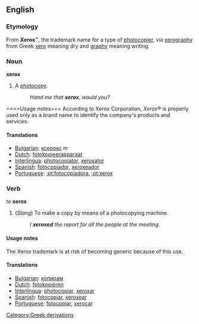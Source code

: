 ==English==
===Etymology===
From '''Xerox'''&#8482;, the trademark name for a type of [[photocopier]], via [[xerography]] from Greek [[xero]] meaning dry and [[graphy]] meaning writing

===Noun===
'''xerox'''
# A [[photocopy]].
#: ''Hand me that '''xerox''', would you?''

====Usage notes===
According to Xerox Corporation, ''Xerox''&reg; is properly used only as a brand name to identify the company's products and services.

====Translations====

*[[Bulgarian]]: [[ксерокс]] ''m''
*[[Dutch]]: [[fotokopieerapparaat]]
*[[Interlingua]]: [[photocopiator]], [[xeroxator]]
*[[Spanish]]: [[fotocopiador]], [[xeroxeador]]
*[[Portuguese]]: [[:pt:fotocopiadora]], [[:pt:xerox]]

===Verb===
''to'' '''xerox'''
#(''Slang'') To make a copy by means of a photocopying machine.
#:''I '''xeroxed''' the report for all the people at the meeting''.

====Usage notes====
The Xerox trademark is at risk of becoming generic because of this use.

====Translations====
*[[Bulgarian]]: [[копирам]]
*[[Dutch]]: [[fotokopiëren]]
*[[Interlingua]]: [[photocopiar]], [[xeroxar]]
*[[Spanish]]: [[fotocopiar]], [[xeroxear]]
*[[Portuguese]]: [[fotocopiar]], [[xerocar]]
[[Category:Greek derivations]]